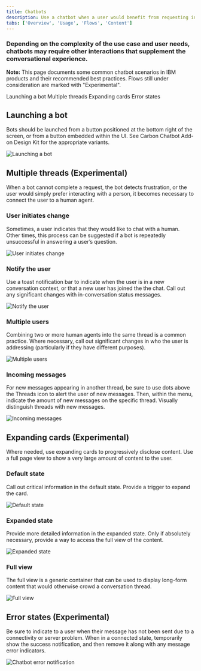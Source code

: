 ```yaml
---
title: Chatbots
description: Use a chatbot when a user would benefit from requesting information on-demand with natural language. They should receive a useful and trustworthy response related to their question or task.
tabs: ['Overview', 'Usage', 'Flows', 'Content']
---
```


### Depending on the complexity of the use case and user needs, chatbots may require other interactions that supplement the conversational experience.

<InlineNotification>

**Note:** This page documents some common chatbot scenarios in IBM products and their recommended best practices. Flows still under consideration are marked with "Experimental".

</InlineNotification>

<AnchorLinks>

<AnchorLink>Launching a bot</AnchorLink>
<AnchorLink>Multiple threads</AnchorLink>
<AnchorLink>Expanding cards</AnchorLink>
<AnchorLink>Error states</AnchorLink>

</AnchorLinks>

## Launching a bot

Bots should be launched from a button positioned at the bottom right of the screen, or from a button embedded within the UI. See Carbon Chatbot Add-on Design Kit for the appropriate variants.

![Launching a bot](images/chatbot-5.png)

## Multiple threads (Experimental)

When a bot cannot complete a request, the bot detects frustration, or the user would simply prefer interacting with a person, it becomes necessary to connect the user to a human agent.

### User initiates change

Sometimes, a user indicates that they would like to chat with a human. Other times, this process can be suggested if a bot is repeatedly unsuccessful in answering a user’s question.

![User initiates change](images/chatbot-12.png)

### Notify the user

Use a toast notification bar to indicate when the user is in a new conversation context, or that a new user has joined the the chat. Call out any significant changes with in-conversation status messages.

![Notify the user](images/chatbot-13.png)

### Multiple users

Combining two or more human agents into the same thread is a common practice. Where necessary, call out significant changes in who the user is addressing (particularly if they have different purposes).

![Multiple users](images/chatbot-14.png)

### Incoming messages

For new messages appearing in another thread, be sure to use dots above the Threads icon to alert the user of new messages. Then, within the menu, indicate the amount of new messages on the specific thread. Visually distinguish threads with new messages.

![Incoming messages](images/chatbot-15.png)

## Expanding cards (Experimental)

Where needed, use expanding cards to progressively disclose content. Use a full page view to show a very large amount of content to the user.

### Default state

Call out critical information in the default state. Provide a trigger to expand the card.

![Default state](images/chatbot-16.png)

### Expanded state

Provide more detailed information in the expanded state. Only if absolutely necessary, provide a way to access the full view of the content.

![Expanded state](images/chatbot-17.png)

### Full view

The full view is a generic container that can be used to display long-form content that would otherwise crowd a conversation thread.

![Full view](images/chatbot-18.png)

## Error states (Experimental)

Be sure to indicate to a user when their message has not been sent due to a connectivity or server problem. When in a connected state, temporarily show the success notification, and then remove it along with any message error indicators.

![Chatbot error notification](images/chatbot-6.png)
